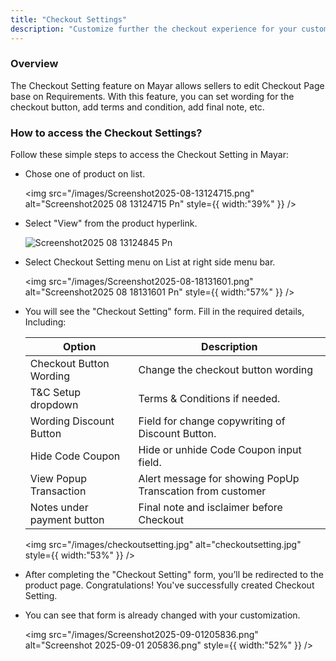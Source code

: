 ```yaml
---
title: "Checkout Settings"
description: "Customize further the checkout experience for your customers"
---
```


### Overview

The Checkout Setting feature on Mayar allows sellers to edit Checkout Page base on Requirements. With this feature, you can set wording for the checkout button, add terms and condition, add final note, etc.

### How to access the Checkout Settings?

Follow these simple steps to access the Checkout Setting in Mayar:

- Chose one of product on list.

  <img
    src="/images/Screenshot2025-08-13124715.png"
    alt="Screenshot2025 08 13124715 Pn"
    style={{ width:"39%" }}
  />
- Select "View" from the product hyperlink.

  ![Screenshot2025 08 13124845 Pn](/images/Screenshot2025-08-13124845.png)
- Select Checkout Setting menu on List at right side menu bar.

  <img
    src="/images/Screenshot2025-08-18131601.png"
    alt="Screenshot2025 08 18131601 Pn"
    style={{ width:"57%" }}
  />
- You will see the "Checkout Setting" form. Fill in the required details, Including:

  | Option                     | Description                                               |
  | -------------------------- | --------------------------------------------------------- |
  | Checkout Button Wording    | Change the checkout button wording                        |
  | T&C Setup dropdown         | Terms & Conditions if needed.                             |
  | Wording Discount Button    | Field for change copywriting of Discount Button.          |
  | Hide Code Coupon           | Hide or unhide Code Coupon input field.                   |
  | View Popup Transaction     | Alert message for showing PopUp Transcation from customer |
  | Notes under payment button | Final note and isclaimer before Checkout                  |

  <img
    src="/images/checkoutsetting.jpg"
    alt="checkoutsetting.jpg"
    style={{ width:"53%" }}
  />
- After completing the "Checkout Setting" form, you’ll be redirected to the product page. Congratulations\! You've successfully created Checkout Setting.
- You can see that form is already changed with your customization.

  <img
    src="/images/Screenshot2025-09-01205836.png"
    alt="Screenshot 2025-09-01 205836.png"
    style={{ width:"52%" }}
  />
